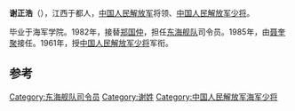 {{unreferenced|time=2016-04-05T12:41:05+00:00}}
'''谢正浩'''（{{bd|1914年||1992年|catIdx=}}），江西于都人，[[中国人民解放军|中国人民解放军]]将领、[[中国人民解放军少将|中国人民解放军少将]]。

毕业于海军学院。1982年，接替[[郑国仲|郑国仲]]，担任[[东海舰队|东海舰队]]司令员。1985年，由[[聂奎聚|聂奎聚]]接任。1961年，授[[中国人民解放军少将|中国人民解放军少将]]军衔。

== 参考 ==
{{reflist}}
{{start box}}
{{s-mil}}
{{succession box|[[郑国仲|郑国仲]]|[[聂奎聚|聂奎聚]]|[[中国人民解放军|中国人民解放军]][[东海舰队|东海舰队]]司令员|1982年1月-1985年7月}}
{{end box}}
{{中国军事人物小作品}}

[[Category:东海舰队司令员|Category:东海舰队司令员]]
[[Category:谢姓|Category:谢姓]]
[[Category:中国人民解放军海军少将|Category:中国人民解放军海军少将]]